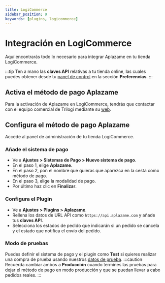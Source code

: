 ```yaml
---
title: LogiCommerce
sidebar_position: 9
keywords: [plugins, logicommerce]
---
```

# Integración en LogiCommerce
Aquí encontrarás todo lo necesario para integrar Aplazame en tu tienda LogiCommerce.

:::tip
  Ten a mano las **claves API** relativas a tu tienda online, las cuales puedes obtener desde tu [panel de control](https://vendors.aplazame.com/) en la sección **Preferencias**.
:::

## Activa el método de pago Aplazame
Para la activación de Aplazame en LogiCommerce, tendrás que contactar con el equipo comercial de Trilogi mediante su [web](https://www.logicommerce.com/es/).

## Configura el método de pago Aplazame
Accede al panel de administración de tu tienda LogiCommerce.

### Añade el sistema de pago
- Ve a **Ajustes > Sistemas de Pago > Nuevo sistema de pago**.
- En el paso 1, elige **Aplazame**.
- En el paso 2, pon el nombre que quieras que aparezca en la cesta como método de pago.
- En el paso 3, elige la modalidad de pago.
- Por último haz clic en **Finalizar**.

### Configura el Plugin
- Ve a **Ajustes > Plugins > Aplazame**.
- Rellena los datos de URL API como `https://api.aplazame.com` y añade tus **claves API**.
- Selecciona los estados de pedido que indicarán si un pedido se cancela y el estado que notifica el envío del pedido.

### Modo de pruebas
Puedes definir el sistema de pago y el plugin como **Test** si quieres realizar una compra de prueba usando nuestros [datos de prueba](../../api/test-environment/test-data/).
:::caution
  Recuerda cambiar ambos a **Producción** cuando termines las pruebas para dejar el método de pago en modo producción y que se puedan llevar a cabo pedidos reales.
:::
